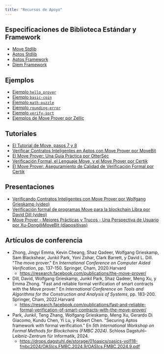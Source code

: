 ```yaml
---
title: "Recursos de Apoyo"
---
```


## Especificaciones de Biblioteca Estándar y Framework

- [Move Stdlib](https://github.com/aptos-labs/aptos-core/tree/main/aptos-move/framework/move-stdlib)
- [Aptos Stdlib](https://github.com/aptos-labs/aptos-core/tree/main/aptos-move/framework/aptos-stdlib)
- [Aptos Framework](https://github.com/aptos-labs/aptos-core/tree/main/aptos-move/framework/aptos-framework)
- [Diem Framework](https://github.com/move-language/move/tree/main/language/documentation/examples/diem-framework/move-packages/DPN)

## Ejemplos

- [Ejemplo `hello_prover`](https://github.com/aptos-labs/aptos-core/tree/main/aptos-move/move-examples/hello_prover)
- [Ejemplo `basic-coin`](https://github.com/move-language/move/tree/main/language/documentation/examples/experimental/basic-coin)
- [Ejemplo `math-puzzle`](https://github.com/move-language/move/tree/main/language/documentation/examples/experimental/math-puzzle)
- [Ejemplo `rounding-error`](https://github.com/move-language/move/tree/main/language/documentation/examples/experimental/rounding-error)
- [Ejemplo `verify-sort`](https://github.com/move-language/move/tree/main/language/documentation/examples/experimental/verify-sort)
- [Ejemplos de Move Prover por Zellic](https://github.com/zellic/move-prover-examples)

## Tutoriales

- [El Tutorial de Move, pasos 7 y 8](https://github.com/aptos-labs/aptos-core/tree/main/aptos-move/move-examples/move-tutorial#step-7--use-the-move-prover)
- [Verificar Contratos Inteligentes en Aptos con Move Prover por MoveBit](https://www.movebit.xyz/blog/post/move-prover-tutorial-part-1.html)
- [El Move Prover: Una Guía Práctica por OtterSec](https://osec.io/blog/2022-09-16-move-prover)
- [Verificación Formal, el Lenguaje Move, y el Move Prover por Certik](https://www.certik.com/resources/blog/2wSOZ3mC55AB6CYol6Q2rP-formal-verification-the-move-language-and-the-move-prover)
- [El Move Prover: Aseguramiento de Calidad de Verificación Formal por Certik](https://www.certik.com/resources/blog/1NygvVeqIwhbUk1U1q3vJF-the-move-prover-quality-assurance-of-formal-verification)

## Presentaciones

- [Verificando Contratos Inteligentes con Move Prover por Wolfgang Grieskamp (video)](https://drive.google.com/file/d/1DpI-rQ25Kq1jqMGioLgVrG3YuCqJHVMm/view?usp=share_link)
- [Verificación formal de programas Move para la blockchain Libra por David Dill (video)](https://www.fields.utoronto.ca/talks/Formal-verification-Move-programs-Libra-blockchain)
- [Move Prover - Mejores Prácticas y Trucos - Una Perspectiva de Usuario por Xu-Dong@MoveBit (diapositivas)](https://docs.google.com/presentation/d/1SuV0m5gGxSN9SaLdj9lLmTjspJ2xN1TOWgnwvdWbKEY/edit?usp=sharing)

## Artículos de conferencia

- Zhong, Jingyi Emma, Kevin Cheang, Shaz Qadeer, Wolfgang Grieskamp,
  Sam Blackshear, Junkil Park, Yoni Zohar, Clark Barrett, y David L. Dill.
  "The move prover." En _International Conference on Computer Aided Verification_,
  pp. 137-150. Springer, Cham, 2020.Harvard
  - https://research.facebook.com/publications/the-move-prover/
- Dill, David, Wolfgang Grieskamp, Junkil Park, Shaz Qadeer, Meng Xu, y Emma
  Zhong. "Fast and reliable formal verification of smart contracts with the Move
  prover." En _International Conference on Tools and Algorithms for the
  Construction and Analysis of Systems_, pp. 183-200. Springer, Cham, 2022.Harvard
  - https://research.facebook.com/publications/fast-and-reliable-formal-verification-of-smart-contracts-with-the-move-prover/
- Park, Junkil, Teng Zhang, Wolfgang Grieskamp, Meng Xu, Gerardo Di Giacomo, Kundu Chen, Yi Lu, y Robert Chen. "Securing Aptos framework with formal verification." En _5th International Workshop on Formal Methods for Blockchains (FMBC 2024)_. Schloss Dagstuhl–Leibniz-Zentrum für Informatik, 2024.
  - https://drops.dagstuhl.de/storage/01oasics/oasics-vol118-fmbc2024/OASIcs.FMBC.2024.9/OASIcs.FMBC.2024.9.pdf
